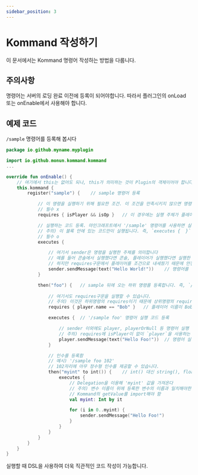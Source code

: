 ```yaml
---
sidebar_position: 3
---
```


# Kommand 작성하기

이 문서에서는 Kommand 명령어 작성하는 방법을 다룹니다.

## 주의사항

명령어는 서버의 로딩 완료 이전에 등록이 되어야합니다. 따라서 플러그인의 onLoad 또는 onEnable에서 사용해야 합니다.

## 예제 코드

`/sample` 명령어를 등록해 봅시다

```kotlin
package io.github.myname.myplugin

import io.github.monun.kommand.kommand
...

override fun onEnable() {
    // 여기에서 this는 없어도 되나, this가 의미하는 것이 Plugin의 객체이어야 합니다.
    this.kommand {
        register("sample") {    // sample 명령어 등록

            // 이 명령을 실행하기 위해 필요한 조건. 이 조건을 만족시키지 않으면 명령어가 등록되지 않습니다
            // 필수 x
            requires { isPlayer && isOp }   // 이 경우에는 실행 주체가 플레이어이고, OP권한을 갖고 있어야합니다

            // 실행하는 코드 등록. 마인크래프트에서 '/sample' 명령어를 사용하면 실행됩니다
            // 주의) 이 블록 안에 있는 코드만이 실행됩니다. 즉, `executes {  }` 밖은 onEnable과 함께 실행되는 코드이고, executes안에만 명령어 실행 시 실행됩니다.
            // 필수 o
            executes {

                // 여기서 sender은 명령을 실행한 주체를 의미합니다
                // 예를 들어 콘솔에서 실행했다면 콘솔, 플레이어가 실행했다면 실행한 플레이어를 반환합니다
                // 하지만 requires구문에서 플레이어를 조건으로 내세웠기 때문에 안전하게 Player로 Type Casting 할 수 있습니다
                sender.sendMessage(text("Hello World!"))    // 명령어를 실행한 이에게 "Hello, World!" 전송
            }

            then("foo") {   // sample 뒤에 오는 하위 명령를 등록합니다. 즉, `/sample foo`를 명령했을 때 실행되는 것을 등록하는 것입니다.
                
                // 여기서도 requires구문을 실행할 수 있습니다.
                // 주의) 이것은 하위명령의 requires이기 때문에 상위명령의 requires도 적용됩니다. 아까 실행주체가 플레이어임이 조건에 있었으므로, 여기에서도 실행주체가 플레이어인 것이 보장됩니다.
                requires { player.name == "Bob" }   // 플레이어 이름이 Bob이어야 함

                executes {  // '/sample foo' 명령어 실행 코드 등록

                    // sender 이외에도 player, playerOrNull 등 명령어 실행 주체를 가져올 수 있는 방법이 있습니다
                    // 주의) requires에 isPlayer이 없이 `player`을 사용하는 것은 좋지 않습니다. 이 경우에는 콘솔이 실행하면 에러가 뜹니다.
                    player.sendMessage(text("Hello Foo!"))  // 명령어 실행한 플레이어에게 "Hello, Foo!" 전송
                }

                // 인수를 등록함
                // 예시) '/sample foo 102'
                // 102자리에 아무 정수형 인수를 제공할 수 있습니다.
                then("myint" to int()) {    // int() 대신 string(), float() 등 여러가지 인수의 형태가 있습니다. 자세한 것은 다음 장에서 설명하겠습니다.
                    executes {
                        // Delegation을 이용해 'myint' 값을 가져온다
                        // 주의) 변수 이름이 위에 등록한 변수의 이름과 일치해야한다 (myint)
                        // Kommand의 getValue를 import해야 함
                        val myint: Int by it

                        for (i in 0..myint) {
                            sender.sendMessage("Hello Foo!")
                        }
                    }
                }
            }
        }
    }
}
```

실행할 때 DSL을 사용하여 더욱 직관적인 코드 작성이 가능합니다.